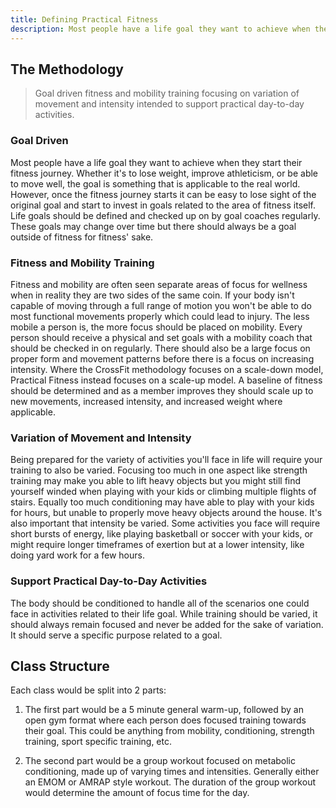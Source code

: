 ```yaml
---
title: Defining Practical Fitness
description: Most people have a life goal they want to achieve when they start their fitness journey. Whether it's to lose weight, improve athleticism, or be able to move well, the goal is something that is applicable to the real world. However, once the fitness journey starts it can be easy to lose sight of the original goal and start to invest in goals related to the area of fitness itself.
---
```


## The Methodology

> Goal driven fitness and mobility training focusing on variation of movement and intensity intended to support practical day-to-day activities.

### Goal Driven

Most people have a life goal they want to achieve when they start their fitness journey. Whether it's to lose weight, improve athleticism, or be able to move well, the goal is something that is applicable to the real world. However, once the fitness journey starts it can be easy to lose sight of the original goal and start to invest in goals related to the area of fitness itself. Life goals should be defined and checked up on by goal coaches regularly. These goals may change over time but there should always be a goal outside of fitness for fitness' sake.

### Fitness and Mobility Training

Fitness and mobility are often seen separate areas of focus for wellness when in reality they are two sides of the same coin. If your body isn't capable of moving through a full range of motion you won't be able to do most functional movements properly which could lead to injury. The less mobile a person is, the more focus should be placed on mobility. Every person should receive a physical and set goals with a mobility coach that should be checked in on regularly. There should also be a large focus on proper form and movement patterns before there is a focus on increasing intensity. Where the CrossFit methodology focuses on a scale-down model, Practical Fitness instead focuses on a scale-up model. A baseline of fitness should be determined and as a member improves they should scale up to new movements, increased intensity, and increased weight where applicable.

### Variation of Movement and Intensity

Being prepared for the variety of activities you'll face in life will require your training to also be varied. Focusing too much in one aspect like strength training may make you able to lift heavy objects but you might still find yourself winded when playing with your kids or climbing multiple flights of stairs. Equally too much conditioning may have able to play with your kids for hours, but unable to properly move heavy objects around the house. It's also important that intensity be varied. Some activities you face will require short bursts of energy, like playing basketball or soccer with your kids, or might require longer timeframes of exertion but at a lower intensity, like doing yard work for a few hours.

### Support Practical Day-to-Day Activities

The body should be conditioned to handle all of the scenarios one could face in activities related to their life goal. While training should be varied, it should always remain focused and never be added for the sake of variation. It should serve a specific purpose related to a goal.

## Class Structure

Each class would be split into 2 parts:

1. The first part would be a 5 minute general warm-up, followed by an open gym format where each person does focused training towards their goal. This could be anything from mobility, conditioning, strength training, sport specific training, etc.

2. The second part would be a group workout focused on metabolic conditioning, made up of varying times and intensities. Generally either an EMOM or AMRAP style workout. The duration of the group workout would determine the amount of focus time for the day.
